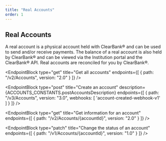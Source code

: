 ```yaml
---
title: "Real Accounts"
order: 1
---
```



## Real Accounts

A real account is a physical account held with ClearBank® and can be used to send and/or receive payments.
The balance of a real account is also held by ClearBank® and can be viewed via the Institution portal and the ClearBank® API. Real accounts are reconciled for you by ClearBank®.

<EndpointBlock
  type="get"
  title="Get all accounts"
  endpoints={[
    {
      path: "/v2/Accounts",
      version: "2.0"
    }
  ]}
/>

<EndpointBlock
  type="post"
  title="Create an account"
  description={ACCOUNTS_CONSTANTS.postAccountsDescription}
  endpoints={[
    {
      path: "/v3/Accounts",
      version: "3.0",
      webhooks: [
        'account-created-webhook-v1'
      ]
    }
  ]}
/>

<EndpointBlock
  type="get"
  title="Get information for an account"
  endpoints={[
    {
      path: "/v2/Accounts/{accountId}",
      version: "2.0"
    }
  ]}
/>

<EndpointBlock
  type="patch"
  title="Change the status of an account"
  endpoints={[
    {
      path: "/v1/Accounts/{accountId}",
      version: "1.0"
    }
  ]}
/>
